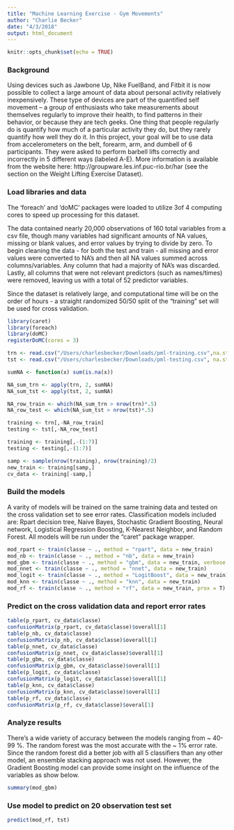 ```yaml
---
title: "Machine Learning Exercise - Gym Movements"
author: "Charlie Becker"
date: "4/3/2018"
output: html_document
---
```


```r
knitr::opts_chunk$set(echo = TRUE)
```


### Background

Using devices such as Jawbone Up, Nike FuelBand, and Fitbit it is now possible to collect a large amount of data about personal activity relatively inexpensively. These type of devices are part of the quantified self movement – a group of enthusiasts who take measurements about themselves regularly to improve their health, to find patterns in their behavior, or because they are tech geeks. One thing that people regularly do is quantify how much of a particular activity they do, but they rarely quantify how well they do it. In this project, your goal will be to use data from accelerometers on the belt, forearm, arm, and dumbell of 6 participants. They were asked to perform barbell lifts correctly and incorrectly in 5 different ways (labeled A-E). More information is available from the website here: http://groupware.les.inf.puc-rio.br/har (see the section on the Weight Lifting Exercise Dataset).

### Load libraries and data

The 'foreach' and 'doMC' packages were loaded to utilize 3of 4 computing cores to speed up processing for this dataset.  

The data contained nearly 20,000 observations of 160 total variables from a csv file, though many variables had significant amounts of NA values, missing or blank values, and error values by trying to divide by zero.  To begin cleaning the data - for both the test and train - all missing and error values were converted to NA's and then all NA values summed across columns/variables.  Any column that had a majority of NA's was discarded.  Lastly, all columns that were not relevant predictors (such as names/times) were removed, leaving us with a total of 52 predictor variables.  

Since the dataset is relatively large, and computational time will be on the order of hours - a straight randomized 50/50 split of the "training" set will be used for cross validation.

```r
library(caret)
library(foreach)
library(doMC)
registerDoMC(cores = 3)

trn <- read.csv("/Users/charlesbecker/Downloads/pml-training.csv",na.strings=c("NA","#DIV/0!",""))
tst <- read.csv("/Users/charlesbecker/Downloads/pml-testing.csv", na.strings=c("NA","#DIV/0!",""))

sumNA <- function(x) sum(is.na(x))

NA_sum_trn <- apply(trn, 2, sumNA)
NA_sum_tst <- apply(tst, 2, sumNA)

NA_row_train <- which(NA_sum_trn > nrow(trn)*.5)
NA_row_test <- which(NA_sum_tst > nrow(tst)*.5)

training <- trn[,-NA_row_train]
testing <- tst[,-NA_row_test]

training <- training[,-(1:7)]
testing <- testing[,-(1:7)]

samp <- sample(nrow(training), nrow(training)/2)
new_train <- training[samp,]
cv_data <- training[-samp,]
```

### Build the models

A varity of models will be trained on the same training data and tested on the cross validation set to see error rates.  Classification models included are:  Rpart decision tree, Naive Bayes, Stochastic Gradient Boosting, Neural network, Logistical Regression Boosting, K-Nearest Neighbor, and Random Forest.  All models will be run under the "caret" package wrapper.

```r
mod_rpart <- train(classe ~ ., method = "rpart", data = new_train)
mod_nb <- train(classe ~ ., method = "nb", data = new_train)
mod_gbm <- train(classe ~ ., method = "gbm", data = new_train, verbose = F)
mod_nnet <- train(classe ~ ., method = "nnet", data = new_train)
mod_logit <- train(classe ~ ., method = "LogitBoost", data = new_train)
mod_knn <- train(classe ~ ., method = "knn", data = new_train)
mod_rf <- train(classe ~ ., method = "rf", data = new_train, prox = T)
```

### Predict on the cross validation data and report error rates

```r
table(p_rpart, cv_data$classe)
confusionMatrix(p_rpart, cv_data$classe)$overall[1]
table(p_nb, cv_data$classe)
confusionMatrix(p_nb, cv_data$classe)$overall[1]
table(p_nnet, cv_data$classe)
confusionMatrix(p_nnet, cv_data$classe)$overall[1]
table(p_gbm, cv_data$classe)
confusionMatrix(p_gbm, cv_data$classe)$overall[1]
table(p_logit, cv_data$classe)
confusionMatrix(p_logit, cv_data$classe)$overall[1]
table(p_knn, cv_data$classe)
confusionMatrix(p_knn, cv_data$classe)$overall[1]
table(p_rf, cv_data$classe)
confusionMatrix(p_rf, cv_data$classe)$overal[1]
```

### Analyze results

There's a wide variety of accuracy between the models ranging from ~ 40-99 %. The random forest was the most accurate with the ~ 1% error rate.  Since the random forest did a better job with all 5 classifiers than any other model, an ensemble stacking approach was not used. However, the Gradient Boosting model can provide some insight on the influence of the variables as show below.

```r
summary(mod_gbm)
```

### Use model to predict on 20 observation test set

```r
predict(mod_rf, tst)
```


